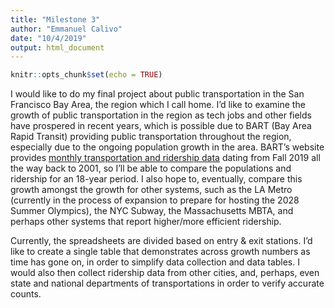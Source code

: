 ```yaml
---
title: "Milestone 3"
author: "Emmanuel Calivo"
date: "10/4/2019"
output: html_document
---
```


```r
knitr::opts_chunk$set(echo = TRUE)
```

I would like to do my final project about public transportation in the San Francisco Bay Area, the region which I call home. I'd like to examine the growth of public transportation in the region as tech jobs and other fields have prospered in recent years, which is possible due to BART (Bay Area Rapid Transit) providing public transportation throughout the region, especially due to the ongoing population growth in the area. BART's website provides [monthly transportation and ridership data](https://www.bart.gov/about/reports/ridership) dating from Fall 2019 all the way back to 2001, so I'll be able to compare the populations and ridership for an 18-year period. I also hope to, eventually, compare this growth amongst the growth for other systems, such as the LA Metro (currently in the process of expansion to prepare for hosting the 2028 Summer Olympics), the NYC Subway, the Massachusetts MBTA, and perhaps other systems that report higher/more efficient ridership.

Currently, the spreadsheets are divided based on entry & exit stations. I'd like to create a single table that demonstrates across growth numbers as time has gone on, in order to simplify data collection and data tables. I would also then collect ridership data from other cities, and, perhaps, even state and national departments of transportations in order to verify accurate counts.

